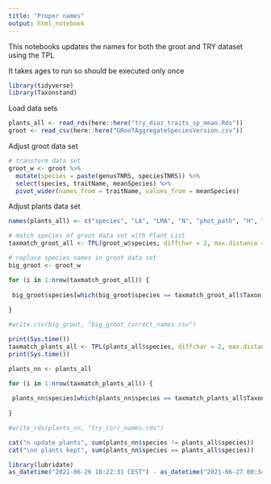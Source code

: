 ```yaml
---
title: "Proper names"
output: html_notebook
---
```


This notebooks updates the names for both the groot and TRY dataset using the TPL

It takes ages to run so should be executed only once

```r
library(tidyverse)
library(Taxonstand)
```

Load data sets
```r
plants_all <- read_rds(here::here("try_diaz_traits_sp_mean.Rds"))
groot <- read_csv(here::here("GRooTAggregateSpeciesVersion.csv"))
```

Adjust groot data set
```r
# transform data set
groot_w <- groot %>% 
  mutate(species = paste(genusTNRS, speciesTNRS)) %>% 
  select(species, traitName, meanSpecies) %>% 
  pivot_wider(names_from = traitName, values_from = meanSpecies)
```

Adjust plants data set
```r
names(plants_all) <- c("species", "LA", "LMA", "N", "phot_path", "H", "SM", "SSD")
```

```r
# match species of groot data set with Plant List
taxmatch_groot_all <- TPL(groot_w$species, diffchar = 2, max.distance = 1)

# replace species names in groot data set
big_groot <- groot_w

for (i in 1:nrow(taxmatch_groot_all)) {
  
 big_groot$species[which(big_groot$species == taxmatch_groot_all$Taxon[i])] <- paste(taxmatch_groot_all$New.Genus[i], taxmatch_groot_all$New.Species[i], sep = " ")
  
}

#write.csv(big_groot, "big_groot_correct_names.csv")
```


```r
print(Sys.time())
taxmatch_plants_all <- TPL(plants_all$species, diffchar = 2, max.distance = 1)
print(Sys.time())
```


```r
plants_nn <- plants_all

for (i in 1:nrow(taxmatch_plants_all)) {
  
 plants_nn$species[which(plants_nn$species == taxmatch_plants_all$Taxon[i])] <- paste(taxmatch_plants_all$New.Genus[i], taxmatch_plants_all$New.Species[i], sep = " ")
  
}
```

```r
#write_rds(plants_nn, "try_corr_names.rds")
```

```r
cat("n update plants", sum(plants_nn$species != plants_all$species))
cat("\nn plants kept", sum(plants_nn$species == plants_all$species))
```
```r
library(lubridate)
as_datetime("2021-06-26 16:22:31 CEST") - as_datetime("2021-06-27 00:34:04 CEST")
```

